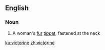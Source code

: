 ==English==

===Noun===
{{en-noun}}

# {{lb|en|dated}} A woman's [[fur]] [[tippet]], fastened at the neck

[[ku:victorine]]
[[zh:victorine]]